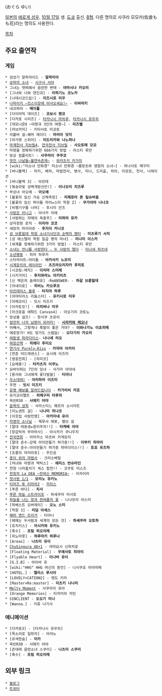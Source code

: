 {{{+1 小倉結衣 }}} (おぐら ゆい)

[[일본]]의 [[에로게 성우]]. [[10월 17일]] 생. [[도쿄]] 출신. [[B형]]. 다른 명의로 사쿠라 모모카(佐倉もも花)라는 명의도 사용한다.

[[목차]]

== 주요 출연작 ==
=== 게임 ===
 * 검성기 알파라이드 - '''알파리아'''
 * [[공허의 소녀]] - [[시구사 사야]]
 * 그녀는 엣찌해서 음란한 변태 - '''야마시나 카오리'''
 * [그녀와 나와 연인과] - '''미하기노 코노카'''
 * [나데시코드립!] - '''미즈시로 미우'''
 * [[나마이키 ~킷스이장에 어서오세요!~]] - '''이바라키'''
 * 네코파라 - '''메이플'''
 * [다이야믹 데이즈] - '''코보시 렌코'''
 * [다카포 시리즈] - [[타카나시 마히루]], [[타카나시 유우히]]
 * [데모니온Ⅱ ~마왕과 3인의 여왕~] - '''리즈벨''' 
 * [러브카미] - 키타사토 미코토
 * 리볼버 걸☆해머 레이디 - '''마리아 닷지'''
 * [마가렛 스피어] - '''미도리카와 나노하나'''
 * [[마계천사 지브릴4]], [[전국천사 지브릴]] - '''사오토메 모모'''
 * 마왕을 정복하기위한 666가지 방법 - 러스티 루안
 * 망상 컴플리트! - '''사쿠라이 쿠쿠코'''
 * [[멋진 나날들~불연속존재~]] - [[와카츠키 카가미]]
 * [wiki:"미소녀 만화경" 미소녀 만화경 ~물망초와 영원의 소녀~] - 하나사토 메구미
 * [버니블랙] - 마키, 베차, 마법전사, 병사, 미나, 드리츨, 히아, 이모모, 전사, 나레이션
 * [버니블랙 3] - 아르테
 * [복숭아빛 성벽개방선언!] - '''이나모리 치즈루'''
 * 부상녀 아오에 - '''아오에'''
 * [불꽃의 임신 가슴 신체측정] - '''리제로타 폰 킬슈바움'''
 * [불꽃의 임신 파이돌 마이★스타 학원 Z] - '''쿠가야마 나나코'''
 * [비행기구름 너머] - 후시미 안즈
 * [[사랑은 아니고]] - 야사카 리에
 * [사랑하는 자매의 육중주] - '''미하마 유카'''
 * 상자정원 로직 - '''이리야 코코'''
 * 새장의 마리아쥬 - '''후지이 카나코'''
 * [[성 브륜힐데 학원 소녀기사단과 순백의 팬티]] - '''미츠루기 사치'''
 * [성 에스텔라 학원 일곱 명의 마녀] - '''미나미 이스카'''
 * [세계를 정복하기위한 3가지 방법] - 러스티 루안   
 * [[소녀는 언니를 사랑한다 - 두 사람의 엘더]] - [[미나세 하츠네]]
 * [[소년병동]] - 히라 하루카
 * 스타라이트☆아이돌 - '''아카사키 노조미'''
 * [[시계장치의 레이라인]] - '''츠즈라오리자카 후히토'''
 * [시코링☆매직] - '''이리마 스미레'''
 * [시키가미] - '''후지와라노 아키미츠'''
 * [신 백은의 솔레이유] -ReANSWER- - '''하갈 브륜힐데'''
 * [아네이로] - '''히비노 카오루코'''
 * [[아르테미스 블루]] - '''타지마 하루'''
 * [아마타라스 리들스타] - '''유키시로 미우'''
 * [아메코이] - 잇시 미즈키
 * [아카토킷!] - '''타치바나 미우'''
 * [아크로움 에튀드 Canvas4] - 아오기리 코토노
 * 앙상블 걸즈! - 핫사쿠 츠유리
 * [[얌전히 나의 남편이 되어라!]] - '''[[시라카와 레오나]]'''
 * 어째서, 그렇게나 흑발이 좋은 거야? - '''이와나가노 이쵸히메'''
 * 에로망가! H도 망가도 스텝업♪ - '''오다기리 카오리'''
 * [[여동생 파라다이스]]- '''나나세 리오'''
 * [[여장산맥]] - '''히에다 후미오'''
 * [[연기사 Purely☆Kiss]] - '''카자마 아카리'''
 * [연춘 어드레센스] - 요시에 이즈미
 * [영웅전희] - [히미코]
 * [요메충!] - '''타카츠지 이쿠노'''
 * 요바이하는 7인의 잉녀 - 사가라 아야네
 * [용사와 그녀에게 꽃다발을] - '''티아나'''
 * [[우소데레!]] - '''아리하라 이즈미'''
 * 우연 - '''잇시 미즈키'''
 * [[운명 예보를 알려드립니다]] - '''카가리비 카호'''
 * 유키코이멜트 - '''히메구리 타루히'''
 * 육빈R30 - '''사에키 아야'''
 * [[음욕의 성희]] - 사라스티느 웨르아 소시아트
 * [이노센트 걸] - '''나나미 히나코'''
 * [이웃집 사랑전쟁] - '''아카미네 유이'''
 * [[자영의 소나닐]] - 제루샤 에봇, 밸브 걸 
 * [절대 여동생★원리주의!!] - '''타케베 아야'''
 * [장갑악귀 무라마사] - 아시카가 쿠니우지
 * [[전국연희]] - 아마카스 마츠바 카게모치
 * [절대 준수☆강제 아이만들기 허가증!!] - '''이부키 히마리'''
 * [절대 준수☆아이만들기 허가증 파라다이스!!] - '''토죠 유즈하'''
 * [조룡의 마리아쥬] - 주인공
 * [[종이 위의 마법사]] - 크리소베릴
 * [처녀와 마왕과 택틱스] - '''에리스 번슈타인'''
 * 천정 나라훔치기 섹스 합전!! - 코쿠토 미스즈
 * [[천칭의 La DEA ~전여신 MEMORIA~]] - 리자이라
 * [[첫사랑 1/1]] - '''모리노 유키노'''
 * [[티어즈 투 티아라2]] - [[카리스]]
 * [푸른 바다] - '''치사'''
 * [[푸른 하늘 스트라이프]] - 하세쿠라 미사토
 * [[하늘을 나는 양과 한여름의 꽃]] - 니나모리 아스미
 * [하베스트 오버레이] - '''오노 스미'''
 * [학원 3] - '''리딤 아세스'''
 * [[해피 엔드 트리거]] - 티아나 
 * [헤메는 두사람과 세계의 모든 것] - '''하세쿠라 오토하'''
 * [호치키스] - '''아시카와 유키노'''
 * [흑수] - '''프림 피오리레'''
 * [히노마룻] - '''하루마키 하루나'''
 * [Areas] - '''나츠미 유이'''
 * [[ChuSingura 46+1]] - 야마요시 신파치로
 * [Floating Material] - '''우에사토 히마리'''
 * [Flyable Heart] - '''이나바 유이'''
 * [G.I.B] - 아이바 유
 * [wiki:"HHG" HHG 여신의 종언] - 니시쿠죠 아야히메
 * [HOTEL.] - '''앨리스 루시아'''
 * [LOVELY×CATION2] - 텐도 키라
 * [Master×Re:master] - '''미츠키 나나미'''
 * [[Melty Moment]] - 사쿠라이 유아
 * [Orange Memories] - 타카미야 카린
 * SINCLIENT - '''오오기 미나'''
 * [Wanna.] - 키류 나기사

=== 애니메이션 ===
 * [다카포3] - [타카나시 유우히]
 * [목소리로 일하자] - 아야노
 * [유색한숨] - '''미카'''
 * 육빈R30 - 사에키 아야
 * [츤데레 음란소녀 스쿠미] - '''나츠미 스쿠미'''
 * [흑수] - '''프림 피오리레'''

== 외부 링크 ==
 * [http://ameblo.jp/bisyouzyoge-mu-seiyuu/ 블로그]
 * [https://twitter.com/ogurayui1017 트위터]
